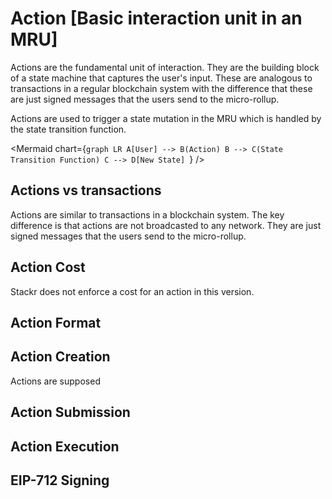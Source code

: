 
# Action [Basic interaction unit in an MRU]

Actions are the fundamental unit of interaction. They are the building block of a state machine that captures the user's input. These are analogous to transactions in a regular blockchain system with the difference that these are just signed messages that the users send to the micro-rollup.

Actions are used to trigger a state mutation in the MRU which is handled by the state transition function.

<Mermaid
  chart={`graph LR
    A[User] --> B(Action)
    B --> C(State Transition Function)
    C --> D[New State]
`}
/>

## Actions vs transactions

Actions are similar to transactions in a blockchain system. The key difference is that actions are not broadcasted to any network. They are just signed messages that the users send to the micro-rollup.

## Action Cost

Stackr does not enforce a cost for an action in this version.

## Action Format

## Action Creation

Actions are supposed

## Action Submission

## Action Execution

## EIP-712 Signing
